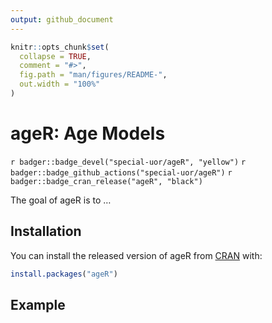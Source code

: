 ```yaml
---
output: github_document
---
```


<!-- README.md is generated from README.Rmd. Please edit that file -->

```r
knitr::opts_chunk$set(
  collapse = TRUE,
  comment = "#>",
  fig.path = "man/figures/README-",
  out.width = "100%"
)
```

# ageR: Age Models 
<!-- <img src="inst/images/logo.png" alt="logo" align="right" height=200px/> -->

<!-- badges: start -->
<!-- `r badger::badge_code_size("special-uor/ageR")` -->
`r badger::badge_devel("special-uor/ageR", "yellow")`
`r badger::badge_github_actions("special-uor/ageR")`
`r badger::badge_cran_release("ageR", "black")`
<!-- `r badger::badge_codecov("special-uor/ageR", "Q6SYL7AOGR")` -->
<!-- badges: end -->

The goal of ageR is to ...

## Installation

You can install the released version of ageR from [CRAN](https://CRAN.R-project.org) with:

``` r
install.packages("ageR")
```

## Example
